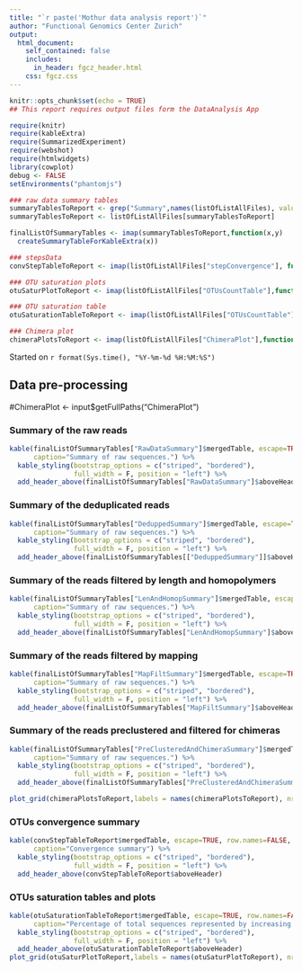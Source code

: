 ```yaml
---
title: "`r paste('Mothur data analysis report')`"
author: "Functional Genomics Center Zurich"
output: 
  html_document:
    self_contained: false
    includes:
      in_header: fgcz_header.html
    css: fgcz.css
---
```


```r
knitr::opts_chunk$set(echo = TRUE)
## This report requires output files form the DataAnalysis App

require(knitr)
require(kableExtra)
require(SummarizedExperiment)
require(webshot)
require(htmlwidgets)
library(cowplot)
debug <- FALSE
setEnvironments("phantomjs")
```

```r
### raw data summary tables
summaryTablesToReport <- grep("Summary",names(listOfListAllFiles), value = T) 
summaryTablesToReport <- listOfListAllFiles[summaryTablesToReport]

finalListOfSummaryTables <- imap(summaryTablesToReport,function(x,y)
  createSummaryTableForKableExtra(x))

### stepsData
convStepTableToReport <- imap(listOfListAllFiles["stepConvergence"], function(x,y) createStepConvTableForKableExtra(x))

### OTU saturation plots
otuSaturPlotToReport <- imap(listOfListAllFiles["OTUsCountTable"],function(x,y) createSaturationPlotsForReport(x))

### OTU saturation table 
otuSaturationTableToReport <- imap(listOfListAllFiles["OTUsCountTable"], function(x,y) createSaturationTableForKableExtra(x)) 

### Chimera plot
chimeraPlotsToReport <- imap(listOfListAllFiles["ChimeraPlot"],function(x,y) createChimeraSummaryPlotsForReport(x))
```

Started on `r format(Sys.time(), "%Y-%m-%d %H:%M:%S")`

## Data pre-processing {.tabset}


  #ChimeraPlot <- input$getFullPaths("ChimeraPlot")
  

### Summary of the raw reads
```r

kable(finalListOfSummaryTables["RawDataSummary"]$mergedTable, escape=TRUE, row.names=FALSE, format="html",
      caption="Summary of raw sequences.") %>%
  kable_styling(bootstrap_options = c("striped", "bordered"),
                full_width = F, position = "left") %>%
  add_header_above(finalListOfSummaryTables["RawDataSummary"]$aboveHeader)
```

### Summary of the deduplicated reads
```r

kable(finalListOfSummaryTables["DeduppedSummary"]$mergedTable, escape=TRUE, row.names=FALSE, format="html",
      caption="Summary of raw sequences.") %>%
  kable_styling(bootstrap_options = c("striped", "bordered"),
                full_width = F, position = "left") %>%
  add_header_above(finalListOfSummaryTables[["DeduppedSummary"]]$aboveHeader)
```

### Summary of the reads filtered by length and homopolymers
```r

kable(finalListOfSummaryTables["LenAndHomopSummary"]$mergedTable, escape=TRUE, row.names=FALSE, format="html",
      caption="Summary of raw sequences.") %>%
  kable_styling(bootstrap_options = c("striped", "bordered"),
                full_width = F, position = "left") %>%
  add_header_above(finalListOfSummaryTables["LenAndHomopSummary"]$aboveHeader)
```

### Summary of the  reads filtered by mapping
```r

kable(finalListOfSummaryTables["MapFiltSummary"]$mergedTable, escape=TRUE, row.names=FALSE, format="html",
      caption="Summary of raw sequences.") %>%
  kable_styling(bootstrap_options = c("striped", "bordered"),
                full_width = F, position = "left") %>%
  add_header_above(finalListOfSummaryTables["MapFiltSummary"]$aboveHeader)
```

### Summary of the reads preclustered and filtered for chimeras
```r

kable(finalListOfSummaryTables["PreClusteredAndChimeraSummary"]$mergedTable, escape=TRUE, row.names=FALSE, format="html",
      caption="Summary of raw sequences.") %>%
  kable_styling(bootstrap_options = c("striped", "bordered"),
                full_width = F, position = "left") %>%
  add_header_above(finalListOfSummaryTables["PreClusteredAndChimeraSummary"]$aboveHeader)

plot_grid(chimeraPlotsToReport,labels = names(chimeraPlotsToReport), nrow = 2)
```

### OTUs convergence summary
```r

kable(convStepTableToReport$mergedTable, escape=TRUE, row.names=FALSE, format="html",
      caption="Convergence summary") %>%
  kable_styling(bootstrap_options = c("striped", "bordered"),
                full_width = F, position = "left") %>%
  add_header_above(convStepTableToReport$aboveHeader)
```

### OTUs saturation tables and plots
```r
kable(otuSaturationTableToReport$mergedTable, escape=TRUE, row.names=FALSE, format="html",
      caption="Percentage of total sequences represented by increasing numbers of OTUs") %>%
  kable_styling(bootstrap_options = c("striped", "bordered"),
                full_width = F, position = "left") %>%
  add_header_above(otuSaturationTableToReport$aboveHeader)
plot_grid(otuSaturPlotToReport,labels = names(otuSaturPlotToReport), nrow = 2)
```